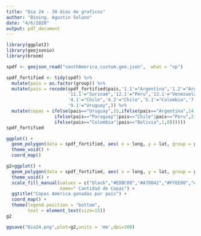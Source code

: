 ```yaml
---
title: "Dia 24 - 30 dias de graficos"
author: "Bioing. Agustin Solano"
date: "4/6/2020"
output: pdf_document
---
```


```r
library(ggplot2)
library(geojsonio)
library(broom)
```

```r
spdf <- geojson_read("southAmerica_custom.geo.json",  what = "sp") 

spdf_fortified <- tidy(spdf) %>%
  mutate(pais = as.factor(group)) %>%
  mutate(pais = recode(spdf_fortified$pais,'1.1'="Argentina",'1.2'="Argentina",'6.1'="Argentina",'10.1'="Guyana",
                       '11.1'="Surinam",'12.1'="Peru",'13.1'="Venezuela",'2.1'="Bolivia",'3.1'="Brasil",
                       '4.1'="Chile",'4.2'="Chile",'5.1'="Colombia",'7.1'="Ecuador",'8.1'="Paraguay",
                       '9.1'="Uruguay",)) %>%
  mutate(copas = ifelse(pais=="Uruguay",15,ifelse(pais=="Argentina",14,ifelse(pais=="Brasil",9,
                  ifelse(pais=="Paraguay"|pais=="Chile"|pais=="Peru",2,
                  ifelse(pais=="Colombia"|pais=="Bolivia",1,0))))))
spdf_fortified
```

```r
ggplot() +
  geom_polygon(data = spdf_fortified, aes( x = long, y = lat, group = group,fill=pais), color="white") + #fill="#69b3a2"
  theme_void() +
  coord_map()

g2=ggplot() +
  geom_polygon(data = spdf_fortified, aes( x = long, y = lat, group = group,fill=as.factor(copas)), color="white") + #fill="#69b3a2"
  theme_void() +
  scale_fill_manual(values = c("black","#EDBC00","#A70042","#FFEE00","#004C99","#DB002C"),
                    name=" Cantidad de Copas") +
  ggtitle("Copas America ganadas por país") +
  coord_map() +
  theme(legend.position = "bottom",
        text = element_text(size=15))
g2
```

```r
ggsave("Dia24.png",plot=g2,units = 'mm',dpi=300)
```

